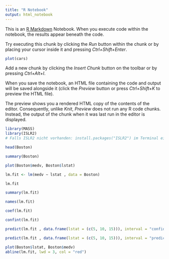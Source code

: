 ```yaml
---
title: "R Notebook"
output: html_notebook
---
```


This is an [R Markdown](http://rmarkdown.rstudio.com) Notebook. When you execute code within the notebook, the results appear beneath the code. 

Try executing this chunk by clicking the *Run* button within the chunk or by placing your cursor inside it and pressing *Ctrl+Shift+Enter*. 

```r
plot(cars)
```

Add a new chunk by clicking the *Insert Chunk* button on the toolbar or by pressing *Ctrl+Alt+I*.

When you save the notebook, an HTML file containing the code and output will be saved alongside it (click the *Preview* button or press *Ctrl+Shift+K* to preview the HTML file).

The preview shows you a rendered HTML copy of the contents of the editor. Consequently, unlike *Knit*, *Preview* does not run any R code chunks. Instead, the output of the chunk when it was last run in the editor is displayed.
```r
library(MASS)
library(ISLR2)
# Falls ISLR2 nicht vorhanden: install.packages("ISLR2") im Terminal eingeben
```

```r
head(Boston)
```
```r
summary(Boston)
```
```r
plot(Boston$medv, Boston$lstat)
```

```r
lm.fit <- lm(medv ∼ lstat , data = Boston)
```

```r
lm.fit
```
```r
summary(lm.fit)
```
```r
names(lm.fit)
```
```r
coef(lm.fit)
```


```r
confint(lm.fit)
```
```r
predict(lm.fit , data.frame(lstat = (c(5, 10, 15))), interval = "confidence")
```
```r
predict(lm.fit , data.frame(lstat = (c(5, 10, 15))), interval = "prediction")
```
```r
plot(Boston$lstat, Boston$medv)
abline(lm.fit, lwd = 3, col = "red")
```

